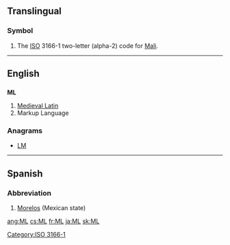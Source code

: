 {{also|ml|Ml|mL|µl}}
==Translingual==
===Symbol===
{{infl|mul|symbol}}
# The [[ISO]] 3166-1 two-letter (alpha-2) code for [[Mali]].

[[Category:ISO 3166-1]]
----

==English==

==={{initialism}}===
'''ML'''

# [[Medieval Latin]]
# Markup Language

===Anagrams===
* [[LM#English|LM]] 

----

==Spanish==

===Abbreviation===
{{infl|es|abbreviation}}

# [[Morelos]] (Mexican state)

[[ang:ML]]
[[cs:ML]]
[[fr:ML]]
[[ja:ML]]
[[sk:ML]]